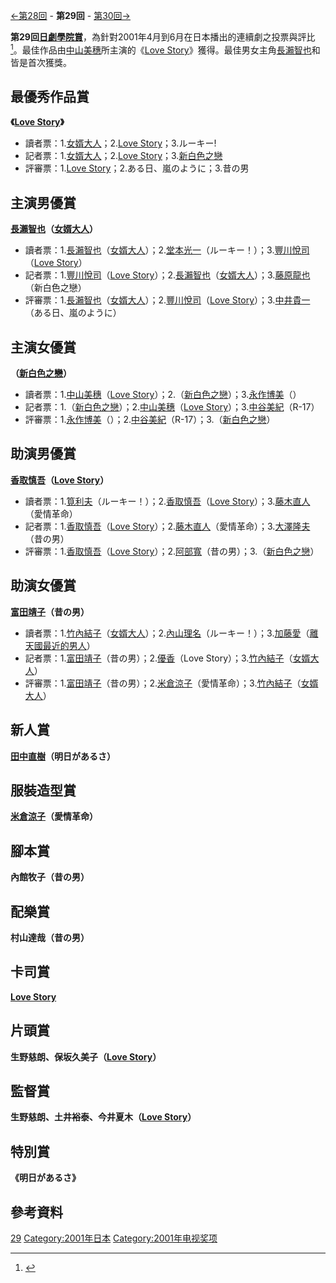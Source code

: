 {{noteTA
|G1=JP Show}}
[[第28回日劇學院賞名單|←第28回]] - '''第29回''' - [[第30回日劇學院賞名單|第30回→]]

'''第29回[[日劇學院賞|日劇學院賞]]'''，為針對2001年4月到6月在日本播出的連續劇之投票與評比<ref>{{Cite web |url=http://blog.television.co.jp/drama/academy/2001/06/27/ |title=2001年日劇學院賞春季檔獲獎名單 |access-date=2014-08-15 |archive-date=2014-08-21 |archive-url=https://web.archive.org/web/20140821125059/http://blog.television.co.jp/drama/academy/2001/06/27/ |dead-url=no }}</ref>。最佳作品由[[中山美穗|中山美穗]]所主演的《[[Love_Story|Love Story]]》獲得。最佳男女主角[[長瀨智也|長瀨智也]]和{{link-ja|星野真理|星野真理}}皆是首次獲獎。

==最優秀作品賞==
'''《[[Love_Story|Love Story]]》'''

*讀者票：1.[[女婿大人|女婿大人]]；2.[[Love_Story|Love Story]]；3.ルーキー!
*記者票：1.[[女婿大人|女婿大人]]；2.[[Love_Story|Love Story]]；3.[[新白色之戀|新白色之戀]] 
*評審票：1.[[Love_Story|Love Story]]；2.ある日、嵐のように；3.昔の男

==主演男優賞==
'''[[長瀨智也|長瀨智也]]（[[女婿大人|女婿大人]]）'''

*讀者票：1.[[長瀨智也|長瀨智也]]（[[女婿大人|女婿大人]]）；2.[[堂本光一|堂本光一]]（ルーキー！）；3.[[豐川悅司|豐川悅司]]（[[Love_Story|Love Story]]）
*記者票：1.[[豐川悅司|豐川悅司]]（[[Love_Story|Love Story]]）；2.[[長瀨智也|長瀨智也]]（[[女婿大人|女婿大人]]）；3.[[藤原龍也|藤原龍也]]（新白色之戀）
*評審票：1.[[長瀨智也|長瀨智也]]（[[女婿大人|女婿大人]]）；2.[[豐川悅司|豐川悅司]]（[[Love_Story|Love Story]]）；3.[[中井貴一|中井貴一]]（ある日、嵐のように）

==主演女優賞==
'''{{link-ja|星野真理|星野真理}}（[[新白色之戀|新白色之戀]]）'''

*讀者票：1.[[中山美穗|中山美穗]]（[[Love_Story|Love Story]]）；2.{{link-ja|星野真理|星野真理}}（[[新白色之戀|新白色之戀]]）；3.[[永作博美|永作博美]]（{{link-ja|愛在記憶深處|Pure Soul〜君が僕を忘れても〜}}）
*記者票：1.{{link-ja|星野真理|星野真理}}（[[新白色之戀|新白色之戀]]）；2.[[中山美穗|中山美穗]]（[[Love_Story|Love Story]]）；3.[[中谷美紀|中谷美紀]]（R-17）
*評審票：1.[[永作博美|永作博美]]（{{link-ja|愛在記憶深處|Pure Soul〜君が僕を忘れても〜}}）；2.[[中谷美紀|中谷美紀]]（R-17）；3.{{link-ja|星野真理|星野真理}}（[[新白色之戀|新白色之戀]]）

==助演男優賞==
'''[[香取慎吾|香取慎吾]]（[[Love_Story|Love Story]]）'''

*讀者票：1.[[筧利夫|筧利夫]]（ルーキー！）；2.[[香取慎吾|香取慎吾]]（[[Love_Story|Love Story]]）；3.[[藤木直人|藤木直人]]（愛情革命）
*記者票：1.[[香取慎吾|香取慎吾]]（[[Love_Story|Love Story]]）；2.[[藤木直人|藤木直人]]（愛情革命）；3.[[大澤隆夫|大澤隆夫]]（昔の男）
*評審票：1.[[香取慎吾|香取慎吾]]（[[Love_Story|Love Story]]）；2.[[阿部寬|阿部寬]]（昔の男）；3.{{link-ja|高杉瑞穗|高杉瑞穂}}（[[新白色之戀|新白色之戀]]）

==助演女優賞==
'''[[富田靖子|富田靖子]]（昔の男）'''

*讀者票：1.[[竹內結子|竹內結子]]（[[女婿大人|女婿大人]]）；2.[[內山理名|內山理名]]（ルーキー！）；3.[[加藤愛|加藤愛]]（[[離天國最近的男人|離天國最近的男人]]）
*記者票：1.[[富田靖子|富田靖子]]（昔の男）；2.[[優香|優香]]（Love Story）；3.[[竹內結子|竹內結子]]（[[女婿大人|女婿大人]]）
*評審票：1.[[富田靖子|富田靖子]]（昔の男）；2.[[米倉涼子|米倉涼子]]（愛情革命）；3.[[竹內結子|竹內結子]]（[[女婿大人|女婿大人]]）

==新人賞==
'''[[田中直樹|田中直樹]]（明日があるさ）'''

==服裝造型賞==
'''[[米倉涼子|米倉涼子]]（愛情革命）'''

==腳本賞==
'''內館牧子（昔の男）'''

==配樂賞==
'''村山達哉（昔の男）'''

==卡司賞==
'''[[Love_Story|Love Story]]'''

==片頭賞==
'''生野慈朗、保坂久美子（[[Love_Story|Love Story]]）'''

==監督賞==
'''生野慈朗、土井裕泰、今井夏木（[[Love_Story|Love Story]]）'''

==特別賞==
'''《明日があるさ》'''

== 參考資料 ==
{{reflist}}

{{日劇學院賞名單}}
[[Category:日劇學院賞|29]]
[[Category:2001年日本|Category:2001年日本]]
[[Category:2001年电视奖项|Category:2001年电视奖项]]